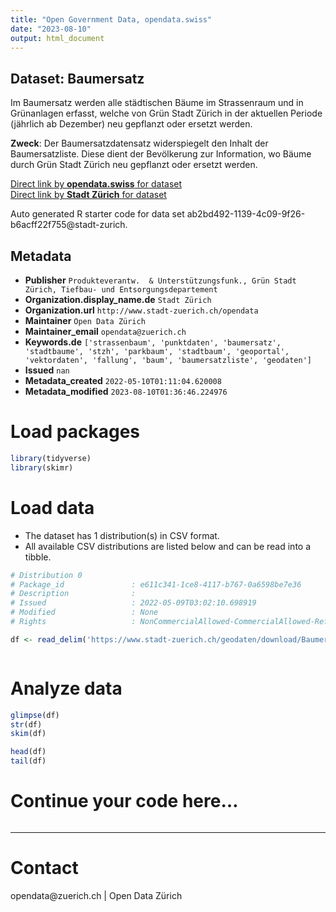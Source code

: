 ```yaml
---
title: "Open Government Data, opendata.swiss"
date: "2023-08-10"
output: html_document
---
```


## Dataset: Baumersatz

Im Baumersatz werden alle städtischen Bäume im Strassenraum und in Grünanlagen erfasst, welche von Grün Stadt Zürich in der aktuellen Periode (jährlich ab Dezember) neu gepflanzt oder ersetzt werden.

**Zweck**: Der Baumersatzdatensatz widerspiegelt den Inhalt der Baumersatzliste. Diese dient der Bevölkerung zur Information, wo Bäume durch Grün Stadt Zürich neu gepflanzt oder  ersetzt werden.

[Direct link by **opendata.swiss** for dataset](https://opendata.swiss/de/dataset/baumersatz1)<br>
[Direct link by **Stadt Zürich** for dataset](https://data.stadt-zuerich.ch/dataset/geo_baumersatz)

Auto generated R starter code for data set ab2bd492-1139-4c09-9f26-b6acff22f755@stadt-zurich.

## Metadata

- **Publisher** `Produkteverantw.  & Unterstützungsfunk., Grün Stadt Zürich, Tiefbau- und Entsorgungsdepartement`
- **Organization.display_name.de** `Stadt Zürich`
- **Organization.url** `http://www.stadt-zuerich.ch/opendata`
- **Maintainer** `Open Data Zürich`
- **Maintainer_email** `opendata@zuerich.ch`
- **Keywords.de** `['strassenbaum', 'punktdaten', 'baumersatz', 'stadtbaume', 'stzh', 'parkbaum', 'stadtbaum', 'geoportal', 'vektordaten', 'fallung', 'baum', 'baumersatzliste', 'geodaten']`
- **Issued** `nan`
- **Metadata_created** `2022-05-10T01:11:04.620008`
- **Metadata_modified** `2023-08-10T01:36:46.224976`


# Load packages

```r

library(tidyverse)
library(skimr)

```

# Load data

-   The dataset has 1 distribution(s) in CSV format.
-   All available CSV distributions are listed below and can be read into a tibble.

```r

# Distribution 0
# Package_id               : e611c341-1ce8-4117-b767-0a6598be7e36
# Description              : 
# Issued                   : 2022-05-09T03:02:10.698919
# Modified                 : None
# Rights                   : NonCommercialAllowed-CommercialAllowed-ReferenceNotRequired

df <- read_delim('https://www.stadt-zuerich.ch/geodaten/download/Baumersatz?format=10008')



```

# Analyze data

```r

glimpse(df)
str(df)
skim(df)

head(df)
tail(df)

```

# Continue your code here...

```r

```

------------------------------------------------------------------------

# Contact

opendata@zuerich.ch | Open Data Zürich
